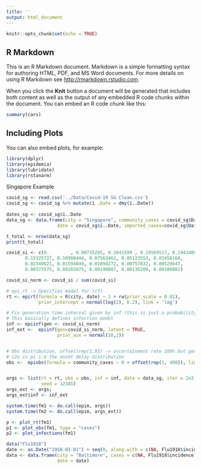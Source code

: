 ---
title: ''
output: html_document
---

```{r setup, include=FALSE}
knitr::opts_chunk$set(echo = TRUE)
```

## R Markdown

This is an R Markdown document. Markdown is a simple formatting syntax for authoring HTML, PDF, and MS Word documents. For more details on using R Markdown see <http://rmarkdown.rstudio.com>.

When you click the **Knit** button a document will be generated that includes both content as well as the output of any embedded R code chunks within the document. You can embed an R code chunk like this:

```{r cars}
summary(cars)
```

## Including Plots

You can also embed plots, for example:

```{r pressure, echo=FALSE}
library(dplyr)
library(epidemia)
library(lubridate)
library(rstanarm)
```

Singapore Example
```{r Prepare Data}

covid_sg <- read.csv('../Data/Covid-19 SG Clean.csv')
covid_sg <- covid_sg %>% mutate(ï..Date = dmy(ï..Date))
                     
dates_sg <- covid_sg$ï..Date 
data_sg <- data.frame(city = "Singapore", community_cases = covid_sg$Daily.Local.transmission,
                   date = covid_sg$ï..Date, imported_cases=covid_sg$Daily.Imported)

t_total <- nrow(data_sg)
print(t_total)
```

```{r}
covid_si <- c(0.        , 0.00735205, 0.1041599 , 0.19569517, 0.19434086,
       0.15325727, 0.10988444, 0.07563461, 0.05123553, 0.03458166,
       0.02340621, 0.01594049, 0.01094272, 0.00757832, 0.00529647,
       0.00373575, 0.00265875, 0.00190887, 0.00138209, 0.00100882)

covid_si_norm <- covid_si / sum(covid_si)
```


```{r}
# epi_rt -> Specifies model for r(t)
rt <- epirt(formula = R(city, date) ~ 1 + rw(prior_scale = 0.01),
            prior_intercept = normal(log(2), 0.2), link = 'log')

# Fix generation time interval given by inf (this is just a probability vector)
# This basically defines infection model
inf <- epiinf(gen <- covid_si_norm)
inf_ext <-  epiinf(gen=covid_si_norm, latent = TRUE,
                   prior_aux = normal(10,2))


# Obs distribution, offset(rep(1,93) -> ascertainment rate 100% but generally we can replace with some process
# i2o is pi i.e the onset delay distribution
obs <-  epiobs(formula = community_cases ~ 0 + offset(rep(1, 498)), link = "identity",i2o = rep(.25,4))


args <- list(rt = rt, obs = obs, inf = inf, data = data_sg, iter = 2e3,
             seed = 12345)
args_ext <- args; 
args_ext$inf <- inf_ext

system.time(fm1 <- do.call(epim, args))
system.time(fm2 <- do.call(epim, args_ext))
```

```{r}

p <- plot_rt(fm1)
p1 <- plot_obs(fm1, type = "cases")
p2 <- plot_infections(fm1)

```



```{r}
data("Flu1918")
date <- as.Date("1918-01-01") + seq(0, along.with = c(NA, Flu1918$incidence))
data <- data.frame(city = "Baltimore", cases = c(NA, Flu1918$incidence),
                   date = date)
```
